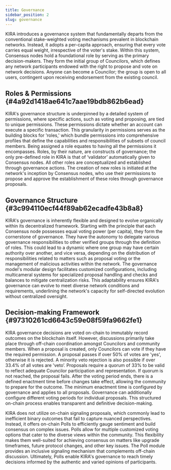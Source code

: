 ```yaml
---
title: Governance
sidebar_position: 2
slug: governance
---
```





KIRA introduces a governance system that fundamentally departs from the conventional stake-weighted voting mechanisms prevalent in blockchain networks. Instead, it adopts a per-capita approach, ensuring that every vote carries equal weight, irrespective of the voter's stake. Within this system, Consensus nodes hold a foundational role by serving as the primary decision-makers. They form the initial group of Councilors, which defines any network participants endowed with the right to propose and vote on network decisions. Anyone can become a Councilor; the group is open to all users, contingent upon receiving endorsement from the existing council. 


## Roles & Permissions {#4a92d1418ae641c7aae19bdb862b6ead}


KIRA's governance structure is underpinned by a detailed system of permissions, where specific actions, such as voting and proposing, are tied to unique permissions. These permissions dictate whether an account can execute a specific transaction. This granularity in permissions serves as the building blocks for 'roles,' which bundle permissions into comprehensive profiles that define the capabilities and responsibilities of subsets of council members. Being assigned a role equates to having all the permissions it encompasses. Roles, by their nature, are constructs of governance; the only pre-defined role in KIRA is that of ‘validator’ automatically given to Consensus nodes. All other roles are conceptualized and established through governance actions. The creation of new roles is initiated at the network's inception by Consensus nodes, who use their permissions to propose and approve the establishment of these roles through governance proposals.


## Governance Structure {#3c994110ecf44f89ab62ecadfe43b8a8}


KIRA's governance is inherently flexible and designed to evolve organically within its decentralized framework. Starting with the principle that each Consensus node possesses equal voting power (per capita), they form the cornerstone of governance. They have the autonomy to delegate various governance responsibilities to other verified groups through the definition of roles. This could lead to a dynamic where one group may have certain authority over another, and vice versa, depending on the distribution of responsibilities related to matters such as proposal voting or the management of malicious activities within the network. The governance model's modular design facilitates customized configurations, including multicameral systems for specialized proposal handling and checks and balances to mitigate centralization risks. This adaptability ensures KIRA's governance can evolve to meet diverse network conditions and requirements, underlining the network's capacity for self-directed evolution without centralized oversight.


## Decision-making Framework {#97310261cd6643c59e08f59fa9662fe1}


KIRA governance decisions are voted on-chain to immutably record outcomes on the blockchain itself. However, discussions primarily take place through off-chain coordination amongst Councilors and community members. When a proposal is created, only Councilors can vote if they have the required permission. A proposal passes if over 50% of votes are 'yes', otherwise it is rejected. A minority veto rejection is also possible if over 33.4% of all votes are 'veto’. Proposals require a quorum of 33% to be valid to reflect adequate Councilor participation and representation. If quorum is not reached, the proposal fails. After the voting period ends, there is a defined enactment time before changes take effect, allowing the community to prepare for the outcome. The minimum enactment time is configured by governance and applies to all proposals. Governance can additionally configure different voting periods for individual proposals. This structured on-chain process enables transparent and definitive decision-making.


KIRA does not utilize on-chain signaling proposals, which commonly lead to inefficient binary outcomes that fail to capture nuanced perspectives. Instead, it offers on-chain Polls to efficiently gauge sentiment and build consensus on complex issues. Polls allow for multiple customized voting options that cater to the diverse views within the community. This flexibility makes them well-suited for achieving consensus on matters like upgrade timeframes, future protocol changes, and other key issues. The Poll module provides an inclusive signaling mechanism that complements off-chain discussion. Ultimately, Polls enable KIRA's governance to reach timely decisions informed by the authentic and varied opinions of participants.

